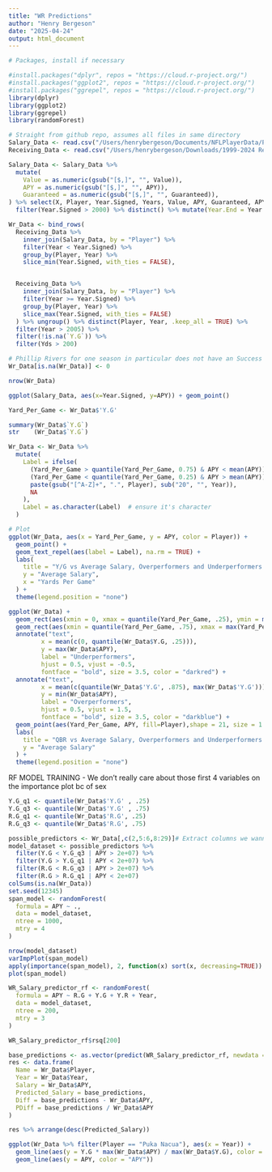 ```yaml
---
title: "WR Predictions"
author: "Henry Bergeson"
date: "2025-04-24"
output: html_document
---
```


```r
# Packages, install if necessary

#install.packages("dplyr", repos = "https://cloud.r-project.org/")
#install.packages("ggplot2", repos = "https://cloud.r-project.org/")
#install.packages("ggrepel", repos = "https://cloud.r-project.org/")
library(dplyr)
library(ggplot2)
library(ggrepel)
library(randomForest)

# Straight from github repo, assumes all files in same directory
Salary_Data <- read.csv("/Users/henrybergeson/Documents/NFLPlayerData/Player Salary WR.csv")
Receiving_Data <- read.csv("/Users/henrybergeson/Downloads/1999-2024 Receiving Data.csv")
```


```r
Salary_Data <- Salary_Data %>% 
  mutate(
    Value = as.numeric(gsub("[$,]", "", Value)),
    APY = as.numeric(gsub("[$,]", "", APY)),
    Guaranteed = as.numeric(gsub("[$,]", "", Guaranteed)),
) %>% select(X, Player, Year.Signed, Years, Value, APY, Guaranteed, APY.as...Of.Cap.At.Signing) %>%
  filter(Year.Signed > 2000) %>% distinct() %>% mutate(Year.End = Year.Signed + Years)

Wr_Data <- bind_rows(
  Receiving_Data %>%
    inner_join(Salary_Data, by = "Player") %>%
    filter(Year < Year.Signed) %>%
    group_by(Player, Year) %>%
    slice_min(Year.Signed, with_ties = FALSE),


  Receiving_Data %>%
    inner_join(Salary_Data, by = "Player") %>%
    filter(Year >= Year.Signed) %>%
    group_by(Player, Year) %>%
    slice_max(Year.Signed, with_ties = FALSE)
  ) %>% ungroup() %>% distinct(Player, Year, .keep_all = TRUE) %>%
  filter(Year > 2005) %>%
  filter(!is.na(`Y.G`)) %>%
  filter(Yds > 200)

# Phillip Rivers for one season in particular does not have an Success rate for some fucking reason
Wr_Data[is.na(Wr_Data)] <- 0

nrow(Wr_Data)
```

```r
ggplot(Salary_Data, aes(x=Year.Signed, y=APY)) + geom_point() 
```

```r

Yard_Per_Game <- Wr_Data$'Y.G'

summary(Wr_Data$`Y.G`)
str    (Wr_Data$`Y.G`)

Wr_Data <- Wr_Data %>%
  mutate(
    Label = ifelse(
      (Yard_Per_Game > quantile(Yard_Per_Game, 0.75) & APY < mean(APY)) |
      (Yard_Per_Game < quantile(Yard_Per_Game, 0.25) & APY > mean(APY)),
      paste(gsub("[^A-Z]+", ".", Player), sub("20", "", Year)),
      NA
    ),
    Label = as.character(Label)  # ensure it's character
  )

# Plot
ggplot(Wr_Data, aes(x = Yard_Per_Game, y = APY, color = Player)) +
  geom_point() +
  geom_text_repel(aes(label = Label), na.rm = TRUE) +
  labs(
    title = "Y/G vs Average Salary, Overperformers and Underperformers labeled",
    y = "Average Salary",
    x = "Yards Per Game"
  ) +
  theme(legend.position = "none")
```

```r
ggplot(Wr_Data) +
  geom_rect(aes(xmin = 0, xmax = quantile(Yard_Per_Game, .25), ymin = mean(APY), ymax = max(APY)), fill = 'lightcoral', alpha=.002, color = 'black', size=.01) +
  geom_rect(aes(xmin = quantile(Yard_Per_Game, .75), xmax = max(Yard_Per_Game), ymin = min(APY), ymax = mean(APY)), fill = 'skyblue', alpha=.005, color = 'black', size = .01) +
  annotate("text", 
         x = mean(c(0, quantile(Wr_Data$Y.G, .25))), 
         y = max(Wr_Data$APY), 
         label = "Underperformers", 
         hjust = 0.5, vjust = -0.5,
         fontface = "bold", size = 3.5, color = "darkred") +
  annotate("text", 
         x = mean(c(quantile(Wr_Data$'Y.G', .875), max(Wr_Data$'Y.G'))), 
         y = min(Wr_Data$APY), 
         label = "Overperformers", 
         hjust = 0.5, vjust = 1.5,
         fontface = "bold", size = 3.5, color = "darkblue") + 
  geom_point(aes(Yard_Per_Game, APY, fill=Player),shape = 21, size = 1.75, color = "black", stroke = 0.4) +
  labs(
    title = "QBR vs Average Salary, Overperformers and Underperformers labeled",
    y = "Average Salary"
  ) +
  theme(legend.position = "none")
```


RF MODEL TRAINING
- We don't really care about those first 4 variables on the importance plot bc of sex
```r
Y.G_q1 <- quantile(Wr_Data$'Y.G' , .25)
Y.G_q3 <- quantile(Wr_Data$'Y.G' , .75)
R.G_q1 <- quantile(Wr_Data$'R.G', .25)
R.G_q3 <- quantile(Wr_Data$'R.G', .75)

possible_predictors <- Wr_Data[,c(2,5:6,8:29)]# Extract columns we wanna use
model_dataset <- possible_predictors %>%
  filter(Y.G < Y.G_q3 | APY > 2e+07) %>%
  filter(Y.G > Y.G_q1 | APY < 2e+07) %>%
  filter(R.G < R.G_q3 | APY > 2e+07) %>%
  filter(R.G > R.G_q1 | APY < 2e+07)
colSums(is.na(Wr_Data))
set.seed(12345)
span_model <- randomForest(
  formula = APY ~ .,
  data = model_dataset,
  ntree = 1000,
  mtry = 4
)

nrow(model_dataset)
varImpPlot(span_model)
apply(importance(span_model), 2, function(x) sort(x, decreasing=TRUE))
plot(span_model)
```

```r
WR_Salary_predictor_rf <- randomForest(
  formula = APY ~ R.G + Y.G + Y.R + Year,
  data = model_dataset,
  ntree = 200,
  mtry = 3
)

WR_Salary_predictor_rf$rsq[200]
```

```r
base_predictions <- as.vector(predict(WR_Salary_predictor_rf, newdata = Wr_Data))
res <- data.frame(
  Name = Wr_Data$Player,
  Year = Wr_Data$Year,
  Salary = Wr_Data$APY,
  Predicted_Salary = base_predictions,
  Diff = base_predictions - Wr_Data$APY,
  PDiff = base_predictions / Wr_Data$APY
)

res %>% arrange(desc(Predicted_Salary))
```

```r
ggplot(Wr_Data %>% filter(Player == "Puka Nacua"), aes(x = Year)) + 
  geom_line(aes(y = Y.G * max(Wr_Data$APY) / max(Wr_Data$Y.G), color = "Y.G")) +
  geom_line(aes(y = APY, color = "APY"))
```
